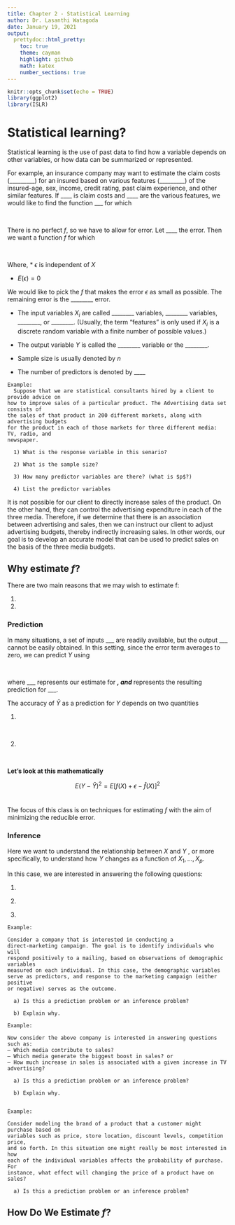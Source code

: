 ```yaml
---
title: Chapter 2 - Statistical Learning
author: Dr. Lasanthi Watagoda
date: January 19, 2021
output:
  prettydoc::html_pretty:
    toc: true
    theme: cayman
    highlight: github
    math: katex
    number_sections: true
---
```


```r
knitr::opts_chunk$set(echo = TRUE)
library(ggplot2)
library(ISLR)
```

# Statistical learning?

Statistical learning is the use of past data to find how a variable depends on other variables, or how data can be summarized or represented. 

For example, an insurance company may want to estimate the claim costs (_________) for an insured
based on various features (_________) of the insured-age, sex, income, credit rating, past claim experience, and other similar features. If ____ is claim costs and ____ are the various features, we would like to find the function ___ for which


&nbsp;

There is no perfect $f$, so we have to allow for error. Let ____ the error. Then we want a function $f$ for which

&nbsp; 
  
Where, 
  * $\epsilon$ is independent of $X$
  
  * $E(\epsilon) = 0$ 
  
We would like to pick the $f$ that makes the error $\epsilon$ as small as possible. The remaining error is the ________ error.

  * The input variables $X_i$ are called ________ variables, ________ variables, ________, or ________. (Usually, the term "features" is only used if $X_i$ is a discrete random variable with a finite number of possible values.) 

  * The output variable $Y$ is called the ________ variable or the ________.
  
  * Sample size is usually denoted by $n$
  
  * The number of predictors is denoted by ____
  

```example
Example:
  Suppose that we are statistical consultants hired by a client to provide advice on 
how to improve sales of a particular product. The Advertising data set consists of 
the sales of that product in 200 different markets, along with advertising budgets 
for the product in each of those markets for three different media: TV, radio, and 
newspaper.

  1) What is the response variable in this senario?
  
  2) What is the sample size?
  
  3) How many predictor variables are there? (what is $p$?)

  4) List the predictor variables
```

It is not possible for our client to directly increase
sales of the product. On the other hand, they can control the advertising
expenditure in each of the three media. Therefore, if we determine that
there is an association between advertising and sales, then we can instruct
our client to adjust advertising budgets, thereby indirectly increasing sales.
In other words, our goal is to develop an accurate model that can be used
to predict sales on the basis of the three media budgets.

## Why estimate $f$?

There are two main reasons that we may wish to estimate f: 

  1) 
  
  2) 
  

### Prediction

In many situations, a set of inputs ___ are readily available, but the output
___ cannot be easily obtained. In this setting, since the error term averages
to zero, we can predict $Y$ using 

&nbsp; 

where ___ represents our estimate for ___, and ___ represents the resulting prediction
for ___.

The accuracy of $\hat{Y}$ as a prediction for $Y$ depends on two quantities

  1) 
  
&nbsp; 

  2) 
  
&nbsp; 


**Let's look at this mathematically**

$$E(Y-\hat{Y})^2 = E[f(X) + \epsilon - \hat{f}(X)]^2$$
&nbsp; 

The focus of this class is on techniques for estimating $f$ with the aim of
minimizing the reducible error.

### Inference

Here we want to understand
the relationship between $X$ and $Y$ , or more specifically, to understand how
$Y$ changes as a function of $X_1, . . .,X_p.$

In this case, we are
interested in answering the following questions:

  1) 
  &nbsp;
  
  2) 
  &nbsp;
  
  3)
  &nbsp;
  
```example
Example:
  
Consider a company that is interested in conducting a
direct-marketing campaign. The goal is to identify individuals who will
respond positively to a mailing, based on observations of demographic variables
measured on each individual. In this case, the demographic variables
serve as predictors, and response to the marketing campaign (either positive
or negative) serves as the outcome. 

  a) Is this a prediction problem or an inference problem?
  
  b) Explain why.
```

<!--
This is an example of modeling for prediction.

The company is not interested in obtaining a deep understanding of the relationships between each individual predictor and the response; instead, the company simply wants an accurate model to predict the response using the predictors. 
-->

```example
Example:
  
Now consider the above company is interested in answering questions such as:
– Which media contribute to sales?
– Which media generate the biggest boost in sales? or
– How much increase in sales is associated with a given increase in TV
advertising?
  
  a) Is this a prediction problem or an inference problem?
  
  b) Explain why.
  
```

```example
Example:
  
Consider modeling the brand of a product that a customer might purchase based on
variables such as price, store location, discount levels, competition price,
and so forth. In this situation one might really be most interested in how
each of the individual variables affects the probability of purchase. For
instance, what effect will changing the price of a product have on sales? 
  
  a) Is this a prediction problem or an inference problem?

```

## How Do We Estimate $f$?

